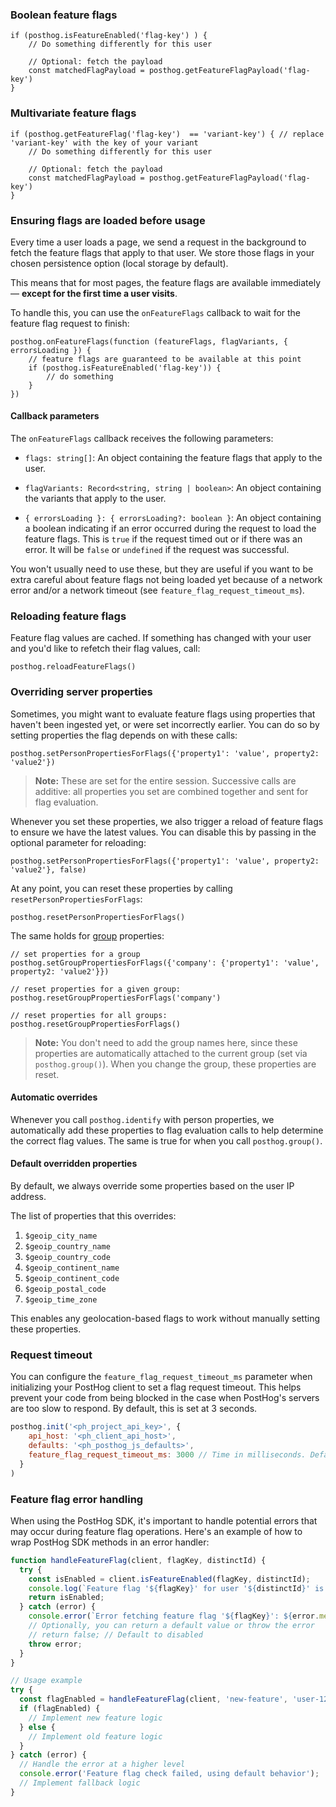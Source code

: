 ### Boolean feature flags

```js-web
if (posthog.isFeatureEnabled('flag-key') ) {
    // Do something differently for this user

    // Optional: fetch the payload
    const matchedFlagPayload = posthog.getFeatureFlagPayload('flag-key')
}
```

### Multivariate feature flags

```js-web
if (posthog.getFeatureFlag('flag-key')  == 'variant-key') { // replace 'variant-key' with the key of your variant
    // Do something differently for this user
    
    // Optional: fetch the payload
    const matchedFlagPayload = posthog.getFeatureFlagPayload('flag-key')
}
```

### Ensuring flags are loaded before usage

Every time a user loads a page, we send a request in the background to fetch the feature flags that apply to that user. We store those flags in your chosen persistence option (local storage by default).

This means that for most pages, the feature flags are available immediately — **except for the first time a user visits**.

To handle this, you can use the `onFeatureFlags` callback to wait for the feature flag request to finish:

```js-web
posthog.onFeatureFlags(function (featureFlags, flagVariants, { errorsLoading }) {
    // feature flags are guaranteed to be available at this point
    if (posthog.isFeatureEnabled('flag-key')) {
        // do something
    }
})
```

#### Callback parameters

The `onFeatureFlags` callback receives the following parameters:

- `flags: string[]`: An object containing the feature flags that apply to the user.

- `flagVariants: Record<string, string | boolean>`: An object containing the variants that apply to the user.

- `{ errorsLoading }: { errorsLoading?: boolean }`: An object containing a boolean indicating if an error occurred during the request to load the feature flags. This is `true` if the request timed out or if there was an error. It will be `false` or `undefined` if the request was successful.

You won't usually need to use these, but they are useful if you want to be extra careful about feature flags not being loaded yet because of a network error and/or a network timeout (see `feature_flag_request_timeout_ms`).

### Reloading feature flags

Feature flag values are cached. If something has changed with your user and you'd like to refetch their flag values, call:

```js-web
posthog.reloadFeatureFlags()
```

### Overriding server properties

Sometimes, you might want to evaluate feature flags using properties that haven't been ingested yet, or were set incorrectly earlier. You can do so by setting properties the flag depends on with these calls:

```js-web
posthog.setPersonPropertiesForFlags({'property1': 'value', property2: 'value2'})
```

> **Note:** These are set for the entire session. Successive calls are additive: all properties you set are combined together and sent for flag evaluation.

Whenever you set these properties, we also trigger a reload of feature flags to ensure we have the latest values. You can disable this by passing in the optional parameter for reloading:

```js-web
posthog.setPersonPropertiesForFlags({'property1': 'value', property2: 'value2'}, false)
```

At any point, you can reset these properties by calling `resetPersonPropertiesForFlags`:

```js-web
posthog.resetPersonPropertiesForFlags()
```

The same holds for [group](/manual/group-analytics) properties:

```js-web
// set properties for a group
posthog.setGroupPropertiesForFlags({'company': {'property1': 'value', property2: 'value2'}})

// reset properties for a given group:
posthog.resetGroupPropertiesForFlags('company')

// reset properties for all groups:
posthog.resetGroupPropertiesForFlags()
```

> **Note:** You don't need to add the group names here, since these properties are automatically attached to the current group (set via `posthog.group()`). When you change the group, these properties are reset.

#### Automatic overrides

Whenever you call `posthog.identify` with person properties, we automatically add these properties to flag evaluation calls to help determine the correct flag values. The same is true for when you call `posthog.group()`.

#### Default overridden properties

By default, we always override some properties based on the user IP address.

The list of properties that this overrides:

1. `$geoip_city_name`
2. `$geoip_country_name`
3. `$geoip_country_code`
4. `$geoip_continent_name`
5. `$geoip_continent_code`
6. `$geoip_postal_code`
7. `$geoip_time_zone`

This enables any geolocation-based flags to work without manually setting these properties.

### Request timeout

You can configure the `feature_flag_request_timeout_ms` parameter when initializing your PostHog client to set a flag request timeout. This helps prevent your code from being blocked in the case when PostHog's servers are too slow to respond. By default, this is set at 3 seconds.

```js
posthog.init('<ph_project_api_key>', { 
    api_host: '<ph_client_api_host>',
    defaults: '<ph_posthog_js_defaults>',
    feature_flag_request_timeout_ms: 3000 // Time in milliseconds. Default is 3000 (3 seconds).
  }
)
```

### Feature flag error handling

When using the PostHog SDK, it's important to handle potential errors that may occur during feature flag operations. Here's an example of how to wrap PostHog SDK methods in an error handler:

```js
function handleFeatureFlag(client, flagKey, distinctId) {
  try {
    const isEnabled = client.isFeatureEnabled(flagKey, distinctId);
    console.log(`Feature flag '${flagKey}' for user '${distinctId}' is ${isEnabled ? 'enabled' : 'disabled'}`);
    return isEnabled;
  } catch (error) {
    console.error(`Error fetching feature flag '${flagKey}': ${error.message}`);
    // Optionally, you can return a default value or throw the error
    // return false; // Default to disabled
    throw error;
  }
}

// Usage example
try {
  const flagEnabled = handleFeatureFlag(client, 'new-feature', 'user-123');
  if (flagEnabled) {  
    // Implement new feature logic
  } else {
    // Implement old feature logic
  }
} catch (error) {
  // Handle the error at a higher level
  console.error('Feature flag check failed, using default behavior');
  // Implement fallback logic
}
```